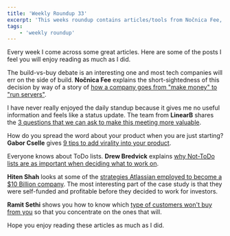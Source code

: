 ```yaml
---
title: 'Weekly Roundup 33'
excerpt: 'This weeks roundup contains articles/tools from Nočnica Fee, LinearB, Gabor Cselle, Drew Bredvick, Hiten Shah and Ramit Sethi'
tags:
    - 'weekly roundup'
---
```


Every week I come across some great articles. Here are some of the posts I feel you will enjoy reading as much as I did.

The build-vs-buy debate is an interesting one and most tech companies will err on the side of build. **Nočnica Fee** explains the short-sightedness of this decision by way of a story of [how a company goes from "make money" to "run servers"](https://dev.to/heroku/how-to-waste-half-a-million-dollars-474e).

I have never really enjoyed the daily standup because it gives me no useful information and feels like a status update. The team from **LinearB** shares the [3 questions that we can ask to make this meeting more valuable](https://dev.to/linearb_inc/stand-up-2-0-it-s-time-to-ditch-the-daily-from-1993-5d6l).

How do you spread the word about your product when you are just starting? **Gabor Cselle** gives [9 tips to add virality into your product](https://medium.com/gabor/9-ways-to-build-virality-into-your-product-5975e1fe74e3).

Everyone knows about ToDo lists. **Drew Bredvick** explains [why Not-ToDo lists are as important when deciding what to work on](https://drew.tech/what-not-to-work-on).

**Hiten Shah** looks at some of the [strategies Atlassian employed to become a \$10 Billion company](https://usefyi.com/atlassian-history/). The most interesting part of the case study is that they were self-funded and profitable before they decided to work for investors.

**Ramit Sethi** shows you how to know which [type of customers won't buy from you](https://growthlab.com/people-who-never-buy/) so that you concentrate on the ones that will.

Hope you enjoy reading these articles as much as I did.
